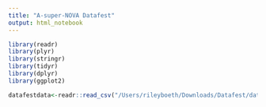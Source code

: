 ```yaml
---
title: "A-super-NOVA Datafest"
output: html_notebook
---
```


```r
library(readr)
library(plyr)
library(stringr)
library(tidyr)
library(dplyr)
library(ggplot2)

datafestdata<-readr::read_csv("/Users/rileyboeth/Downloads/Datafest/dataFestReleaseFinal_3_23.csv")

```
